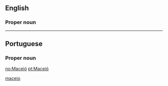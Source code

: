 ==English==

===Proper noun===
{{head|en|proper noun}}

{{place:Maceió, AL, BR|en}}

[[Category:English terms spelled with Ó|maceio]]

----

==Portuguese==

===Proper noun===
{{pt-proper noun}}

{{place:Maceió, AL, BR|pt|Maceió}}

[[no:Maceió]]
[[pt:Maceió]]